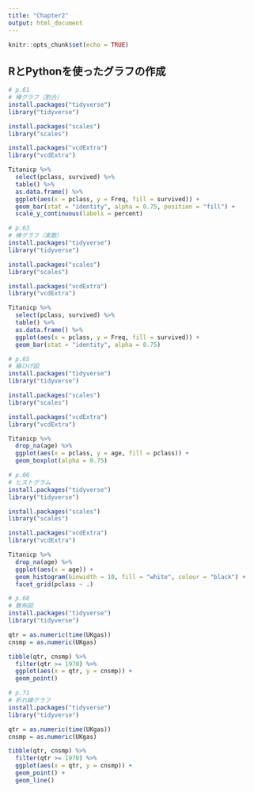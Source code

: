 ```yaml
---
title: "Chapter2"
output: html_document
---
```


```r
knitr::opts_chunk$set(echo = TRUE)
```


## RとPythonを使ったグラフの作成


```r
# p.61
# 棒グラフ（割合）
install.packages("tidyverse")
library("tidyverse")

install.packages("scales")
library("scales")

install.packages("vcdExtra")
library("vcdExtra")

Titanicp %>%
  select(pclass, survived) %>%
  table() %>%
  as.data.frame() %>%
  ggplot(aes(x = pclass, y = Freq, fill = survived)) +
  geom_bar(stat = "identity", alpha = 0.75, position = "fill") +
  scale_y_continuous(labels = percent)
```

```r
# p.63
# 棒グラフ（実数）
install.packages("tidyverse")
library("tidyverse")

install.packages("scales")
library("scales")

install.packages("vcdExtra")
library("vcdExtra")

Titanicp %>%
  select(pclass, survived) %>%
  table() %>%
  as.data.frame() %>%
  ggplot(aes(x = pclass, y = Freq, fill = survived)) +
  geom_bar(stat = "identity", alpha = 0.75)
```

```r
# p.65
# 箱ひげ図
install.packages("tidyverse")
library("tidyverse")

install.packages("scales")
library("scales")

install.packages("vcdExtra")
library("vcdExtra")

Titanicp %>%
  drop_na(age) %>%
  ggplot(aes(x = pclass, y = age, fill = pclass)) +
  geom_boxplot(alpha = 0.75)
```

```r
# p.66
# ヒストグラム
install.packages("tidyverse")
library("tidyverse")

install.packages("scales")
library("scales")

install.packages("vcdExtra")
library("vcdExtra")

Titanicp %>%
  drop_na(age) %>%
  ggplot(aes(x = age)) +
  geom_histogram(binwidth = 10, fill = "white", colour = "black") +
  facet_grid(pclass ~ .)
```

```r
# p.68
# 散布図
install.packages("tidyverse")
library("tidyverse")

qtr = as.numeric(time(UKgas))
cnsmp = as.numeric(UKgas)

tibble(qtr, cnsmp) %>%
  filter(qtr >= 1970) %>%
  ggplot(aes(x = qtr, y = cnsmp)) +
  geom_point()  
```

```r
# p.71
# 折れ線グラフ
install.packages("tidyverse")
library("tidyverse")

qtr = as.numeric(time(UKgas))
cnsmp = as.numeric(UKgas)

tibble(qtr, cnsmp) %>%
  filter(qtr >= 1970) %>%
  ggplot(aes(x = qtr, y = cnsmp)) +
  geom_point() + 
  geom_line()
```

